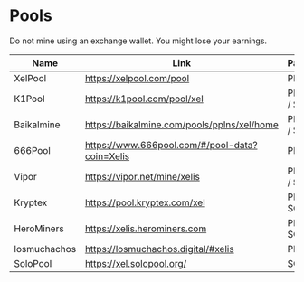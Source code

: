 # Pools

Do not mine using an exchange wallet. You might lose your earnings.

| Name                   | Link                                            | Payout            | Fee       |
|------------------------|-------------------------------------------------|-------------------|-----------|
| XelPool                | https://xelpool.com/pool                        | PPLNS             | 0%        |
| K1Pool                 | https://k1pool.com/pool/xel                     | PPLNS / SOLO      | 1%        |
| Baikalmine             | https://baikalmine.com/pools/pplns/xel/home     | PPLNS / SOLO      | 0.5% / 1% |
| 666Pool                | https://www.666pool.com/#/pool-data?coin=Xelis  | PPLNS             | 1%        |
| Vipor                  | https://vipor.net/mine/xelis                    | PPLNS / SOLO      | 0%        |
| Kryptex                | https://pool.kryptex.com/xel                    | PROP / SOLO       | 0%        |
| HeroMiners             | https://xelis.herominers.com                    | PROP / SOLO       | 0%        |
| losmuchachos           | https://losmuchachos.digital/#xelis             | PPLNS             | 0%        |
| SoloPool               | https://xel.solopool.org/                       | SOLO              | 1.5%      |